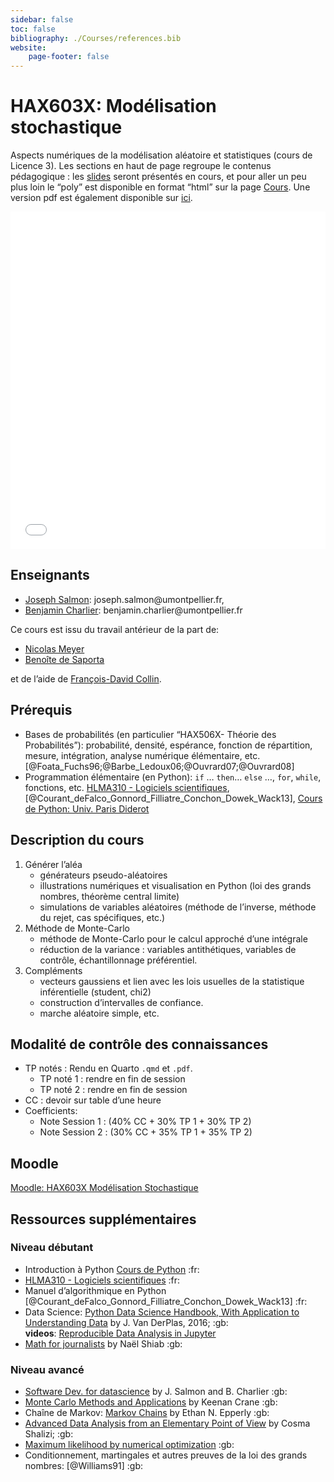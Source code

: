 ```yaml
---
sidebar: false
toc: false
bibliography: ./Courses/references.bib
website:
    page-footer: false
---
```

# HAX603X: Modélisation stochastique {.unnumbered}

Aspects numériques de la modélisation aléatoire et statistiques (cours de Licence 3).
Les sections en haut de page regroupe le contenus pédagogique : les [slides](Courses/slides.qmd) seront présentés en cours, et pour aller un peu plus loin le "poly" est disponible en format "html" sur la page [Cours](Courses/perspective_historique.qmd). Une version pdf est également disponible sur [ici](srcimages/Modélisation-stochastique--HAX603X-.pdf).


<center>

```{=html}


<embed
  src="srcimages/Modélisation-stochastique--HAX603X-.pdf#zoom=FitV&navpanes=0&toolbar=0&pagemode=none"
  width="100%" height="540" />

```


</center>

## Enseignants

- [Joseph Salmon](https://josephsalmon.eu/): joseph.salmon@umontpellier.fr,
- [Benjamin Charlier](https://imag.umontpellier.fr/~charlier/): benjamin.charlier@umontpellier.fr

Ce cours est issu du travail antérieur de la part de:

- [Nicolas Meyer](https://sites.google.com/view/nicolasmeyer/accueil)
- [Benoîte de Saporta](https://imag.umontpellier.fr/~saporta/index-en.html)

et de l'aide de [François-David Collin](https://github.com/fradav).

## Prérequis

- Bases de probabilités (en particulier "HAX506X- Théorie des Probabilités"): probabilité, densité, espérance, fonction de répartition, mesure, intégration, analyse numérique élémentaire, etc. [@Foata_Fuchs96;@Barbe_Ledoux06;@Ouvrard07;@Ouvrard08]
- Programmation élémentaire (en Python): `if` ... `then`... `else` ..., `for`, `while`, fonctions, etc. [HLMA310 - Logiciels scientifiques](https://josephsalmon.eu/HLMA310.html), [@Courant_deFalco_Gonnord_Filliatre_Conchon_Dowek_Wack13], [Cours de Python: Univ. Paris Diderot](https://python.sdv.univ-paris-diderot.fr/)


##  Description du cours

1. Générer l'aléa
   - générateurs pseudo-aléatoires
   - illustrations numériques et visualisation en Python (loi des grands nombres, théorème central limite)
   - simulations de variables aléatoires (méthode de l'inverse, méthode du rejet, cas spécifiques, etc.)
2. Méthode de Monte-Carlo 
   - méthode de Monte-Carlo pour le calcul approché d'une intégrale
   - réduction de la variance : variables antithétiques, variables de contrôle, échantillonnage préférentiel.
3. Compléments
   - vecteurs gaussiens et lien avec les lois usuelles de la statistique inférentielle (student, chi2)
   - construction d'intervalles de confiance.
   - marche aléatoire simple, etc.


## Modalité de contrôle des connaissances

- TP notés :  Rendu en Quarto `.qmd` et `.pdf`.
  - TP noté 1 : rendre en fin de session
  - TP noté 2 : rendre en fin de session
- CC : devoir sur table d'une heure
- Coefficients:
  - Note Session 1 : (40% CC + 30% TP 1 + 30% TP 2)
  - Note Session 2 : (30% CC + 35% TP 1 + 35% TP 2)

## Moodle

[Moodle: HAX603X Modélisation Stochastique](https://moodle.umontpellier.fr/course/view.php?id=25763)

## Ressources supplémentaires

### Niveau débutant

- Introduction à Python [Cours de Python](https://python.sdv.univ-paris-diderot.fr/) :fr:
- [HLMA310 - Logiciels scientifiques](https://josephsalmon.eu/HLMA310.html) :fr:
- Manuel d'algorithmique en Python [@Courant_deFalco_Gonnord_Filliatre_Conchon_Dowek_Wack13] :fr:
- Data Science: [Python Data Science Handbook, With Application to Understanding Data](https://jakevdp.github.io/PythonDataScienceHandbook/) by J. Van DerPlas, 2016; :gb: <br>
 **videos**: [Reproducible Data Analysis in Jupyter](http://jakevdp.github.io/blog/2017/03/03/reproducible-data-analysis-in-jupyter/)
- [Math for journalists](https://observablehq.com/@nshiab/math-for-journalists) by  Naël Shiab :gb:


### Niveau avancé
- [Software Dev. for datascience](https://josephsalmon.github.io/HAX712X/) by J. Salmon and B. Charlier :gb:
- [Monte Carlo Methods and Applications](https://geometrycollective.github.io/monte-carlo/) by Keenan Crane :gb:
- Chaîne de Markov: [Markov Chains](https://www.ethanepperly.com/index.php/2023/06/29/markov-musings-1-the-fundamental-theorem/) by Ethan N. Epperly :gb:
- [Advanced Data Analysis from an Elementary Point of View](https://www.stat.cmu.edu/~cshalizi/ADAfaEPoV/ADAfaEPoV.pdf) by Cosma Shalizi; :gb:
- [Maximum likelihood by numerical optimization](https://statisticssu.github.io/STM/tutorial/numericalML/numericalML.html) :gb:
- Conditionnement, martingales et autres preuves de la loi des grands nombres:  [@Williams91] :gb:
